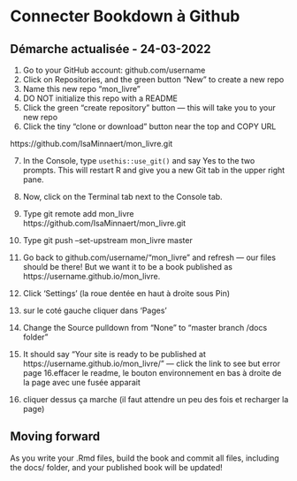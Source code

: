 # Connecter Bookdown à Github {#setup}

## Démarche actualisée - 24-03-2022
1. Go to your GitHub account: github.com/username
2. Click on Repositories, and the green button "New" to create a new repo
3. Name this new repo "mon_livre"
4. DO NOT initialize this repo with a README
5. Click the green "create repository" button — this will take you to your new repo
6. Click the tiny "clone or download" button near the top and COPY URL

https://github.com/IsaMinnaert/mon_livre.git

7. In the Console, type `usethis::use_git()` and say Yes to the two prompts. This will restart R and give you a new Git tab in the upper right pane.
8. Now, click on the Terminal tab next to the Console tab. 

9. Type git remote add mon_livre https://github.com/IsaMinnaert/mon_livre.git
10. Type git push --set-upstream mon_livre master

11. Go back to github.com/username/"mon_livre" and refresh — our files should be there! But we want it to be a book published as https://username.github.io/mon_livre.
12. Click 'Settings' (la roue dentée en haut à droite sous Pin)
13. sur le coté gauche cliquer dans 'Pages'
14. Change the Source pulldown from "None" to "master branch /docs folder"
15. It should say "Your site is ready to be published at https://username.github.io/mon_livre/" — click the link to see but error page
16.effacer le readme, le bouton environnement en bas à droite de la page avec une fusée apparait
17. cliquer dessus ça marche (il faut attendre un peu des fois et recharger la page)


## Moving forward

As you write your .Rmd files, build the book and commit all files, including the docs/ folder, and your published book will be updated!